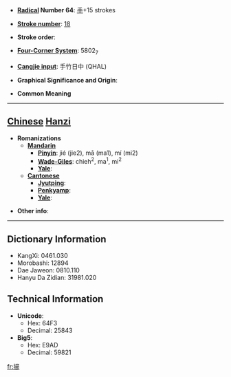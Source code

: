 * '''[[Wiktionary:Chinese radical index| Radical]] Number 64''': [[Wiktionary:Chinese radical index 手|手]]+15 strokes

* '''[[Wiktionary:Chinese total strokes index|Stroke number]]''': [[Wiktionary:Chinese total strokes index 18|18]]

* '''Stroke order''': 

* '''[[Wiktionary:Chinese four corner index|Four-Corner System]]''': 5802<sub>7</sub>

* '''[[Wiktionary:Chinese Cangjie index|Cangjie input]]''': 手竹日中 (QHAL)

* '''Graphical Significance and Origin''': 

* '''Common Meaning'''

----

== [[Chinese]] [[Hanzi]] ==

* '''Romanizations'''
** '''[[Mandarin]]'''
*** '''[[Pinyin]]''': jié (jie2), mā (ma1), mí (mi2)
*** '''[[Wade-Giles]]''': chieh<sup>2</sup>, ma<sup>1</sup>, mi<sup>2</sup>
*** '''[[Yale]]''': 
** '''[[Cantonese]]'''
*** '''[[Jyutping]]''':
*** '''[[Penkyamp]]''': 
*** '''[[Yale]]''': 

* '''Other info''': 

----

== Dictionary Information ==

* KangXi: 0461.030
* Morobashi: 12894
* Dae Jaweon: 0810.110
* Hanyu Da Zidian: 31981.020

== Technical Information ==

* '''Unicode''':
** Hex: 64F3
** Decimal: 25843
* '''Big5''':
** Hex: E9AD
** Decimal: 59821

[[fr:擳]]